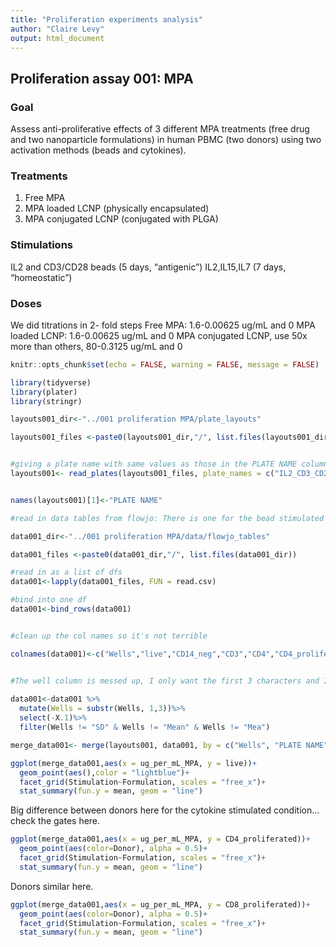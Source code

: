 ```yaml
---
title: "Proliferation experiments analysis"
author: "Claire Levy"
output: html_document
---
```




## Proliferation assay 001: MPA

### Goal
Assess anti-proliferative effects of 3 different MPA treatments (free drug and two nanoparticle formulations) in human PBMC (two donors) using two activation methods (beads and cytokines). 

### Treatments

1. Free MPA
2. MPA loaded LCNP (physically encapsulated)
3. MPA conjugated LCNP (conjugated with PLGA)

### Stimulations

IL2 and CD3/CD28 beads (5 days, “antigenic”)
IL2,IL15,IL7 (7 days, “homeostatic”)


### Doses
 We did titrations in 2- fold steps
	Free MPA: 1.6-0.00625 ug/mL and 0
	MPA loaded LCNP: 1.6-0.00625 ug/mL and 0
	MPA conjugated LCNP, use 50x more than others, 80-0.3125 ug/mL and 0



```r
knitr::opts_chunk$set(echo = FALSE, warning = FALSE, message = FALSE)

library(tidyverse)
library(plater)
library(stringr)

```


```r

layouts001_dir<-"../001 proliferation MPA/plate_layouts"

layouts001_files <-paste0(layouts001_dir,"/", list.files(layouts001_dir))


#giving a plate name with same values as those in the PLATE NAME column in the flowjo files.
layouts001<- read_plates(layouts001_files, plate_names = c("IL2_CD3_CD28_1801", "IL2_CD3_CD28_5140","IL2_IL7_IL15_1801", "IL2_IL7_IL15_5140"))


names(layouts001)[1]<-"PLATE NAME"
```


```r

#read in data tables from flowjo: There is one for the bead stimulated samples and one for the cytokine stimulated ones for each donor. 

data001_dir<-"../001 proliferation MPA/data/flowjo_tables"

data001_files <-paste0(data001_dir,"/", list.files(data001_dir))

#read in as a list of dfs
data001<-lapply(data001_files, FUN = read.csv)

#bind into one df
data001<-bind_rows(data001)


#clean up the col names so it's not terrible

colnames(data001)<-c("Wells","live","CD14_neg","CD3","CD4","CD4_proliferated","CD8","CD8_proliferated","PLATE NAME","X.1")


#The well column is messed up, I only want the first 3 characters and I don't want the empty last column ("X.1") AND I don't want the rows with entries for "Mean" and "SD" in the Wells column
     
data001<-data001 %>%
  mutate(Wells = substr(Wells, 1,3))%>%
  select(-X.1)%>%
  filter(Wells != "SD" & Wells != "Mean" & Wells != "Mea")

```

```r
merge_data001<- merge(layouts001, data001, by = c("Wells", "PLATE NAME"))
```

```r

ggplot(merge_data001,aes(x = ug_per_mL_MPA, y = live))+
  geom_point(aes(),color = "lightblue")+
  facet_grid(Stimulation~Formulation, scales = "free_x")+
  stat_summary(fun.y = mean, geom = "line")
```


Big difference between donors here for the cytokine stimulated condition... check the gates here.

```r
ggplot(merge_data001,aes(x = ug_per_mL_MPA, y = CD4_proliferated))+
  geom_point(aes(color=Donor), alpha = 0.5)+
  facet_grid(Stimulation~Formulation, scales = "free_x")+
  stat_summary(fun.y = mean, geom = "line")
```

Donors similar here.

```r
ggplot(merge_data001,aes(x = ug_per_mL_MPA, y = CD8_proliferated))+
  geom_point(aes(color=Donor), alpha = 0.5)+
  facet_grid(Stimulation~Formulation, scales = "free_x")+
  stat_summary(fun.y = mean, geom = "line")
```